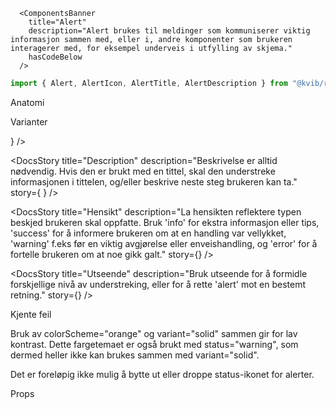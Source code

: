 
<Meta of={AlertStories} />

      <ComponentsBanner
        title="Alert"
        description="Alert brukes til meldinger som kommuniserer viktig informasjon sammen med, eller i, andre komponenter som brukeren interagerer med, for eksempel underveis i utfylling av skjema."
        hasCodeBelow
      />

```jsx
import { Alert, AlertIcon, AlertTitle, AlertDescription } from "@kvib/react";
```

<Feedback component="Alert" />

<DocsHeading light>Anatomi</DocsHeading>

<DocsAnatomy imgPath="assets/AlertAnatomy.svg" />

<DocsHeading light>Varianter</DocsHeading>

<DocsContainer>
<DocsStory
  title="Title"
  description="Tittelen er valgfri, men hvis brukt, skal den formidle en kort og beskrivende beskjed."
  story={<Canvas of={AlertStories.AlertError} />}
/>

<DocsStory
  title="Description"
  description="Beskrivelse er alltid nødvendig. Hvis den er brukt med en tittel, skal den understreke informasjonen i tittelen, og/eller beskrive neste steg brukeren kan ta."
  story={
    <Canvas>
      <Story of={AlertStories.AlertWarning} />
      <Story of={AlertStories.AlertSuccess} />
    </Canvas>
  }
/>

<DocsStory
  title="Hensikt"
  description="La hensikten reflektere typen beskjed brukeren skal oppfatte. Bruk 'info' for ekstra informasjon eller tips, 'success' for å informere brukeren om at en handling var vellykket, 'warning' f.eks før en viktig avgjørelse eller enveishandling, og 'error' for å fortelle brukeren om at noe gikk galt."
  story={<Canvas of={AlertStories.AlertInfo} />}
/>

<DocsStory
  title="Utseende"
  description="Bruk utseende for å formidle forskjellige nivå av understreking, eller for å rette 'alert' mot en bestemt retning."
  story={<Canvas of={AlertStories.AlertEmphasisWarning} />}
/>
</DocsContainer>

<DocsHeading light>Kjente feil</DocsHeading>

<DocsContainer>

Bruk av colorScheme="orange" og variant="solid" sammen gir for lav kontrast. Dette fargetemaet er også brukt med status="warning", som dermed heller ikke kan brukes sammen med variant="solid".

Det er foreløpig ikke mulig å bytte ut eller droppe status-ikonet for alerter.

</DocsContainer>

<DocsHeading light>Props</DocsHeading>
<Canvas of={AlertStories.Preview} />
<Controls of={AlertStories.Preview} />
